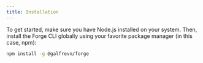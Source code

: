 ```yaml
---
title: Installation
---
```


To get started, make sure you have Node.js installed on your system. 
Then, install the Forge CLI globally using your favorite package manager (in this case, npm):

```bash
npm install -g @galfrevn/forge
```